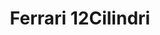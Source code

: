 ---
publishDate: 2023-01-01
title: Ferrari 12Cilindri

image: src/assets/images/cars/ferrari-12cilindri.webp
imageAlt: Ferrari 12Cilindri front view
gallery:
    - image: src/assets/images/cars/ferrari-12cilindri.webp
      alt: Ferrari 12Cilindri side view
    - image: src/assets/images/cars/ferrari-12cilindri.webp
      alt: Ferrari 12Cilindri front view
excerpt: The Ferrari 12Cilindri is a high-performance sports car with a powerful V12 engine and stunning design.

general:
    make: Ferrari
    model: 12Cilindri
    price: 450000
    bodyType: Coupe
    drivetrain: Rear-Wheel Drive
    doors: 2
    seatingCapacity: 2
    condition: Used
    availability: in-stock

history:
    mileage: 15000
    year: 2020

technical:
    horsePower: 800
    transmission: Automatic
    engineSizeCC: 6496

efficiency:
    fuelType: Petrol
    fuelEfficiencyMPG: 12
    emissionsCO2: "350"

exterior:
    color: Yellow
    paintType: Metallic
    wheelSize: 20
    wheelType: Alloy

interior:
    materialSeats: Leather
    heatedSeats: true

misc:
    vin: ZFF65LJA3J0212345
    registrationStatus: Registered
    warranty: 2 years
    dealerNotes: This Ferrari 12Cilindri is in excellent condition with low mileage and a full service history.
---